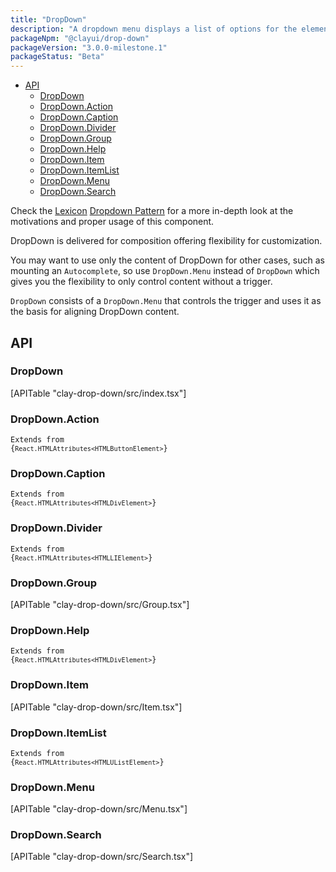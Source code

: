 ```yaml
---
title: "DropDown"
description: "A dropdown menu displays a list of options for the element that triggers it."
packageNpm: "@clayui/drop-down"
packageVersion: "3.0.0-milestone.1"
packageStatus: "Beta"
---
```



<div class="nav-toc">

- [API](#api)
  - [DropDown](#dropdown)
  - [DropDown.Action](#dropdown.action)
  - [DropDown.Caption](#dropdown.caption)
  - [DropDown.Divider](#dropdown.divider)
  - [DropDown.Group](#dropdown.group)
  - [DropDown.Help](#dropdown.help)
  - [DropDown.Item](#dropdown.item)
  - [DropDown.ItemList](#dropdown.itemlist)
  - [DropDown.Menu](#dropdown.menu)
  - [DropDown.Search](#dropdown.search)

</div>

<div class="clay-site-alert alert alert-info">
	Check the <a href="https://liferay.design/lexicon">Lexicon</a> <a href="https://liferay.design/lexicon/core-components/dropdowns/">Dropdown Pattern</a> for a more in-depth look at the motivations and proper usage of this component.
</div>

DropDown is delivered for composition offering flexibility for customization.

<DropDown />

You may want to use only the content of DropDown for other cases, such as mounting an `Autocomplete`, so use `DropDown.Menu` instead of `DropDown` which gives you the flexibility to only control content without a trigger.

<div class="clay-site-alert alert alert-warning">
	<code class="language-text">DropDown</code> consists of a <code class="language-text">DropDown.Menu</code> that controls the trigger and uses it as the basis for aligning DropDown content.
</div>

## API

### DropDown

<div>
	[APITable "clay-drop-down/src/index.tsx"]
</div>

### DropDown.Action

<code class="list-api-item-type">Extends from {`React.HTMLAttributes<HTMLButtonElement>`}</code>

### DropDown.Caption

<code class="list-api-item-type">Extends from {`React.HTMLAttributes<HTMLDivElement>`}</code>

### DropDown.Divider

<code class="list-api-item-type">Extends from {`React.HTMLAttributes<HTMLLIElement>`}</code>

### DropDown.Group

<div>
	[APITable "clay-drop-down/src/Group.tsx"]
</div>

### DropDown.Help

<code class="list-api-item-type">Extends from {`React.HTMLAttributes<HTMLDivElement>`}</code>

### DropDown.Item

<div>
	[APITable "clay-drop-down/src/Item.tsx"]
</div>

### DropDown.ItemList

<code class="list-api-item-type">Extends from {`React.HTMLAttributes<HTMLUListElement>`}</code>

### DropDown.Menu

<div>
	[APITable "clay-drop-down/src/Menu.tsx"]
</div>

### DropDown.Search

<div>
	[APITable "clay-drop-down/src/Search.tsx"]
</div>
